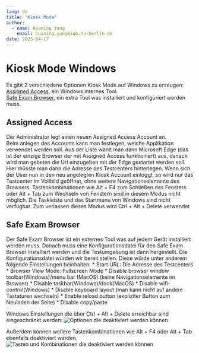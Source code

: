 ```yaml
---
lang: de
title: "Kiosk Mode"
author:
  - name: Huaning Yang
    email: huaning.yang@iqb.hu-berlin.de
date: 2025-04-17
---
```


# Kiosk Mode Windows
Es gibt 2 verschiedene Optionen Kiosk Mode auf Windows zu erzeugen:  
[Assigned Access](#assigned-access), ein Windows internes Tool.  
[Safe Exam Browser](#safe-exam-browser), ein extra Tool was installiert und konfiguriert werden muss.

## Assigned Access
Der Administrator legt einen neuen Assigned Access Account an.  
Beim anlegen des Accounts kann man festlegen, welche Applikation verwendet werden soll.
Aus der Liste wählt man dann Microsoft Edge (das ist der einzige Browser der mit Assigned Access funktioniert) aus, danach wird man gebeten die Url einzugeben mit der Edge gestartet werden soll. Hier müsste man dann die Adresse des Testcenters hinterlegen.
Wenn sich der User nun in den neu angelegten Kiosk Account einloggt, so wird nur das Testcenter im Vollbild geöffnet, ohne weitere Navigationselemente des Browsers.
Tastenkombinationen wie Alt + F4 zum Schließen des Fensters oder Alt + Tab zum Wechseln von Fenstern sind in diesem Modus nicht möglich. Die Taskleiste und das Startmenu von Windows sind nicht verfügbar.
Zum verlassen dieses Modus wird Ctrl + Alt + Delete verwendet

## Safe Exam Browser
Der Safe Exam Browser ist ein externes Tool was auf jedem Gerät installiert werden muss.
Danach muss eine Konfigurationsdatei für den Safe Exam Browser installiert werden und die Testumgebung ist dann hergestellt.
Die Konfigurationsdatei würden wir bereit stellen. Diese würde unter anderem folgende Einstellungen beinhalten:
* Start URL: Die Adresse des Testcenters
* Browser View Mode: Fullscreen Mode 
* Disable browser window toolbar(Windows)/menu bar (MacOS) (keine Navigationselemente im Browser)
* Disable taskbar(Windows)/dock(MacOS)
* Disable wifi-control(Windows)
* Disable keyboard layout (man kann nicht auf andere Tastaturen wechseln)
* Enable reload button (expliziter Button zum Neuladen der Seite)
* Disable copy/paste

Windows Einstellungen die über Ctrl + Alt + Delete erreichbar sind eingeschränkt werden:
![Optionen die deaktiviert werden können](seb_task.PNG){#fig-task}

Außerdem können weitere Tastenkombinationen wie Alt + F4 oder Alt + Tab ebenfalls deaktiviert werden.  
![Tasten und Kombinationen die deaktiviert werden können](seb_keys.PNG){#fig-keys}
